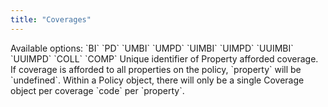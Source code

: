 ```yaml
---
title: "Coverages"
---
```


<ResponseField name="code" type="string" required>
  Available options: `BI` `PD` `UMBI` `UMPD` `UIMBI` `UIMPD` `UUIMBI` `UUIMPD`
  `COLL` `COMP`
</ResponseField>

<ResponseField name="label" type="string" required />

<ResponseField name="limitPerPerson" type="integer<int32>" />

<ResponseField name="limitPerAccident" type="integer<int32>" />

<ResponseField name="deductible" type="integer<int32>" />

<ResponseField name="property" type="string" >
  Unique identifier of Property afforded coverage. If coverage is afforded to all properties on the policy, `property` will be `undefined`.
<ResponseField>

<Info>
  Within a Policy object, there will only be a single Coverage object per
  coverage `code` per `property`.
</Info>

